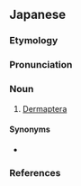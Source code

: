 ==Japanese==
{{ja-kanjitab|はさみ|むし|もく}}

===Etymology===
{{affix|ja|sort=はさみむしもく|鋏虫|tr1=hasamimushi|t1=earwig|目|tr2=moku|t2=order}}

===Pronunciation===
{{ja-pron|はさみむしもく|acc=5|acc_ref=DJR}}

===Noun===
{{ja-noun|はさみむしもく}}

# [[Dermaptera]]

====Synonyms====
* {{ja-r|革翅目|かくしもく}}

===References===
<references/>